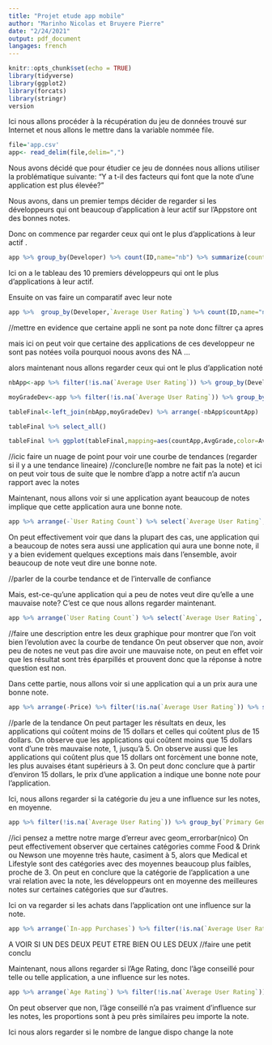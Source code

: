 ```yaml
---
title: "Projet etude app mobile"
author: "Marinho Nicolas et Bruyere Pierre"
date: "2/24/2021"
output: pdf_document
langages: french 
---
```


```r
knitr::opts_chunk$set(echo = TRUE)
library(tidyverse)
library(ggplot2)
library(forcats)
library(stringr)
version
```

Ici nous allons procéder à la récupération du jeu de données trouvé sur Internet et nous allons le mettre dans la variable nommée file.
```r
file='app.csv'
app<- read_delim(file,delim=",") 
```
Nous avons décidé que pour étudier ce jeu de données nous allions utiliser la problématique suivante: "Y a t-il des facteurs qui font que la note d'une application est plus élevée? "


Nous avons, dans un premier temps décider de regarder si les développeurs qui ont beaucoup d'application à leur actif sur l'Appstore ont des bonnes notes.

Donc on commence par regarder ceux qui ont le plus d'applications à leur actif .

```r
app %>% group_by(Developer) %>% count(ID,name="nb") %>% summarize(countApp = sum(nb)) %>% arrange(-countApp) %>% head(n=15) ;
```

Ici on a le tableau des 10 premiers développeurs qui ont le plus d'applications à leur actif.

Ensuite on vas faire un comparatif avec leur note

```r
app %>%  group_by(Developer,`Average User Rating`) %>% count(ID,name="nb") %>% summarize(countApp = sum(nb)) %>% arrange(-countApp) %>% head(n=10) %>% select(Developer,`Average User Rating`,countApp);
```
//mettre en evidence que certaine appli ne sont pa note donc filtrer ça apres

mais ici on peut voir que certaine des applications de ces developpeur ne sont pas notées voila pourquoi noous avons des NA ... 

alors maintenant nous allons regarder ceux qui ont le plus d'application noté

```r
nbApp<-app %>% filter(!is.na(`Average User Rating`)) %>% group_by(Developer) %>% count(ID,name="nb") %>% summarize(countApp = sum(nb)) %>% arrange(-countApp)  

moyGradeDev<-app %>% filter(!is.na(`Average User Rating`)) %>% group_by(Developer) %>% summarize(AvgGrade=mean(`Average User Rating`))

tableFinal<-left_join(nbApp,moyGradeDev) %>% arrange(-nbApp$countApp)

tableFinal %>% select_all()

tableFinal %>% ggplot(tableFinal,mapping=aes(countApp,AvgGrade,color=AvgGrade))+ geom_jitter()+geom_smooth(method="auto",color="red",se=TRUE)
```
//icic faire un nuage de point pour voir une courbe de tendances (regarder si il y a une tendance lineaire)
//conclure(le nombre ne fait pas la note)
et ici on peut voir tous de suite que le nombre d'app a notre actif n'a aucun rapport avec la notes


Maintenant, nous allons voir si une application ayant beaucoup de notes implique que cette application aura une bonne note.
```r
app %>% arrange(-`User Rating Count`) %>% select(`Average User Rating`, `User Rating Count`) %>% filter(!is.na(`Average User Rating`)) %>% ggplot(app,mapping = aes(y=`Average User Rating`,x=`User Rating Count`,color = `Average User Rating`))+ geom_jitter(size=1) + geom_smooth(method = "auto",color="red")
```
On peut effectivement voir que dans la plupart des cas, une application qui a beaucoup de notes sera aussi une application qui aura une bonne note, il y a bien evidement quelques exceptions mais dans l'ensemble, avoir beaucoup de note veut dire une bonne note.

//parler de la courbe tendance et de l'intervalle de confiance 


Mais, est-ce-qu'une application qui a peu de notes veut dire qu'elle a une mauvaise note?
C'est ce que nous allons regarder maintenant.
```r
app %>% arrange(`User Rating Count`) %>% select(`Average User Rating`, `User Rating Count`) %>% head(n=7000) %>% ggplot(app,mapping = aes(y=`Average User Rating`,x=`User Rating Count`,color = `Average User Rating`))+ geom_jitter() + geom_smooth(method = "auto",color="red")
```
//faire une description entre les deux graphique pour montrer que l'on voit bien l'evolution avec la courbe de tendance
On peut observer que non, avoir peu de notes ne veut pas dire avoir une mauvaise note, on peut en effet voir que les résultat sont très éparpillés et prouvent donc que la réponse à notre question est non.



Dans cette partie, nous allons voir si une application qui a un prix aura une bonne note.
```r
app %>% arrange(-Price) %>% filter(!is.na(`Average User Rating`)) %>% select(`Average User Rating`, Price) %>% ggplot(app,mapping = aes(y=`Average User Rating`,x=Price,color = `Average User Rating`,scale(Price,)))+ geom_jitter() + geom_smooth(method="auto",color="red") +xlab("Price ($)")
```
//parle de la tendance
On peut partager les résultats en deux, les applications qui coûtent moins de 15 dollars et celles qui coûtent plus de 15 dollars.
On observe que les applications qui coûtent moins que 15 dollars vont d'une très mauvaise note, 1, jusqu'à 5.
On observe aussi que les applications qui coûtent plus que 15 dollars ont forcèment une bonne note, les plus auvaises étant supérieurs à 3.
On peut donc conclure que à partir d'environ 15 dollars, le prix d'une application a indique une bonne note pour l'application. 


Ici, nous allons regarder si la catégorie du jeu a une influence sur les notes, en moyenne.
```r
app %>% filter(!is.na(`Average User Rating`)) %>% group_by(`Primary Genre`) %>% summarise(AvgGrade=mean(`Average User Rating`)) %>% ggplot(app,mapping=aes(`Primary Genre`,AvgGrade,fill=`Primary Genre`))+geom_col()
```
//ici pensez a mettre notre marge d'erreur avec geom_errorbar(nico)
On peut effectivement observer que certaines catégories comme Food & Drink ou Newson une moyenne très haute, casiment à 5, alors que Medical et Lifestyle sont des catégories avec des moyennes beaucoup plus faibles, proche de 3. On peut en conclure que la catégorie de l'application a une vrai relation avec la note, les développeurs ont en moyenne des meilleures notes sur certaines catégories que sur d'autres.


Ici on va regarder si les achats dans l'application ont une influence sur la note.
```r
app %>% arrange(`In-app Purchases`) %>% filter(!is.na(`Average User Rating`)) %>% filter(!is.na(`In-app Purchases`)) %>% group_by(`In-app Purchases`) %>%  select(`In-app Purchases`, `Average User Rating`) %>% head(500) %>% ggplot(app,mapping = aes(x=`Average User Rating`,fill = `In-app Purchases`))+ geom_histogram(binwidth = 0.25) + ylab("nbApplication")
```
A VOIR SI UN DES DEUX PEUT ETRE BIEN OU LES DEUX
//faire une petit conclu 

Maintenant, nous allons regarder si l'Age Rating, donc l'âge conseillé pour telle ou telle application, a une influence sur les notes.
```r
app %>% arrange(`Age Rating`) %>% filter(!is.na(`Average User Rating`)) %>% select(`Age Rating`, `Average User Rating`) %>% ggplot(app,mapping = aes(x=`Average User Rating`,fill = `Age Rating`))+ geom_histogram(binwidth = 0.25) + ylab("nbApplication")
```
On peut observer que non, l'âge conseillé n'a pas vraiment d'influence sur les notes, les proportions sont à peu près similaires peu importe la note.

Ici nous alors regarder si le nombre de langue dispo change la note
```r
```

